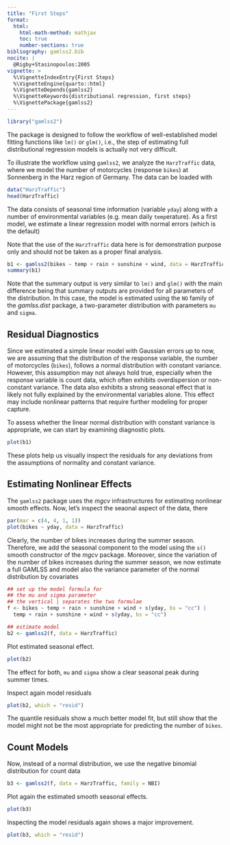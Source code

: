 ```yaml
---
title: "First Steps"
format: 
  html:
    html-math-method: mathjax
    toc: true
    number-sections: true
bibliography: gamlss2.bib
nocite: |
  @Rigby+Stasinopoulos:2005
vignette: >
  %\VignetteIndexEntry{First Steps}
  %\VignetteEngine{quarto::html}
  %\VignetteDepends{gamlss2}
  %\VignetteKeywords{distributional regression, first steps}
  %\VignettePackage{gamlss2}
---
```


```r
library("gamlss2")
```

The package is designed to follow the workflow of well-established model fitting functions
like `lm()` or `glm()`, i.e., the step of estimating full distributional regression models
is actually not very difficult.

To illustrate the workflow using `gamlss2`, we analyze the `HarzTraffic` data, where we model
the number of motorcycles (response `bikes`) at Sonnenberg in the Harz region of Germany.
The data can be loaded with
```r
data("HarzTraffic")
head(HarzTraffic)
```
The data consists of seasonal time information (variable `yday`) along with a number of
environmental variables (e.g. mean daily `temp`erature). As a first model,
we estimate a linear regression model with normal errors (which is the default)

::: {.callout-note}
Note that the use of the `HarzTraffic` data here is for demonstration purpose only and should not be taken as a proper final analysis. 
:::

 


```r
b1 <- gamlss2(bikes ~ temp + rain + sunshine + wind, data = HarzTraffic)
summary(b1)
```
Note that the summary output is very similar to `lm()` and `glm()` with the main difference
being that summary outputs are provided for all parameters of the distribution. In this case,
the model is estimated using the `NO` family of the _gamlss.dist_ package, a two-parameter
distribution with parameters `mu` and `sigma`.

## Residual Diagnostics

Since we estimated a simple linear model with Gaussian errors up to now, we are assuming that
the distribution of the response variable, the number of motorcycles (`bikes`), follows a
normal distribution with constant variance. However, this assumption may not always hold true,
especially when the response variable is count data, which often exhibits overdispersion
or non-constant variance. The data also exhibits a strong seasonal effect that is likely not fully explained by the environmental variables alone. This effect may include nonlinear patterns that require further modeling for proper capture.

To assess whether the linear normal distribution with constant variance is appropriate, we can
start by examining diagnostic plots.
```r
plot(b1)
```

These plots help us visually inspect the residuals for any deviations from the assumptions
of normality and constant variance.

## Estimating Nonlinear Effects

The `gamlss2` package uses the _mgcv_ infrastructures for estimating nonlinear smooth
effects. Now, let's inspect the seaonal aspect of the data, there

```r
par(mar = c(4, 4, 1, 1))
plot(bikes ~ yday, data = HarzTraffic)
```

Clearly, the number of bikes increases during the summer season. Therefore, we add the
seasonal component to the model using the `s()` smooth constructor of the _mgcv_
package. Moreover, since the variation of the number of bikes increases during
the summer season, we now estimate a full GAMLSS and model also the variance
parameter of the normal distribution by covariates

```r
## set up the model formula for
## the mu and sigma parameter
## the vertical | separates the two formulae
f <- bikes ~ temp + rain + sunshine + wind + s(yday, bs = "cc") |
  temp + rain + sunshine + wind + s(yday, bs = "cc")

## estimate model
b2 <- gamlss2(f, data = HarzTraffic)
```

Plot estimated seasonal effect.

```r
plot(b2)
```

The effect for both, `mu` and `sigma` show a clear seasonal peak during summer times.

Inspect again model residuals

```r
plot(b2, which = "resid")
```

The quantile residuals show a much better model fit, but still show that the
model might not be the most appropriate for predicting the number of `bikes`.

## Count Models

Now, instead of a normal distribution, we use the negative binomial distribution
for count data

```r
b3 <- gamlss2(f, data = HarzTraffic, family = NBI)
```

Plot again the estimated smooth seasonal effects.

```r
plot(b3)
```

Inspecting the model residuals again shows a major improvement.

```r
plot(b3, which = "resid")
```

